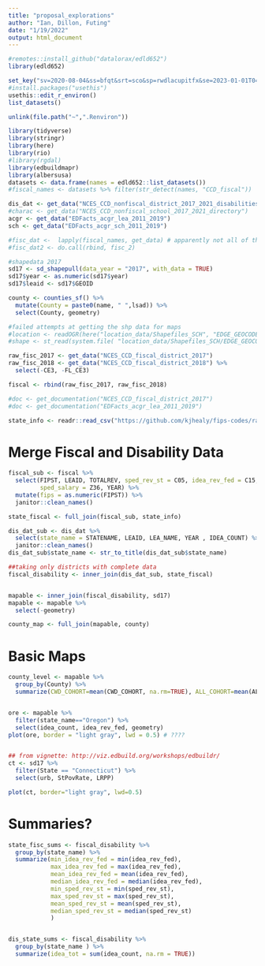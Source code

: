 ```yaml
---
title: "proposal_explorations"
author: "Ian, Dillon, Futing"
date: "1/19/2022"
output: html_document
---
```


```r
#remotes::install_github("datalorax/edld652")
library(edld652)

set_key("sv=2020-08-04&ss=bfqt&srt=sco&sp=rwdlacupitfx&se=2023-01-01T04:52:19Z&st=2021-12-08T20:52:19Z&spr=https&sig=Nmx6zt%2B1iAXDoI5CIgBRoPlsvOPuLlBPvK5uUsldPnw%3D", overwrite = TRUE)
#install.packages("usethis")
usethis::edit_r_environ()
list_datasets()

unlink(file.path("~",".Renviron"))
```


```r
library(tidyverse)
library(stringr)
library(here)
library(rio)
#library(rgdal)
library(edbuildmapr)
library(albersusa)
datasets <- data.frame(names = edld652::list_datasets())
#fiscal_names <- datasets %>% filter(str_detect(names, "CCD_fiscal"))

dis_dat <- get_data("NCES_CCD_nonfiscal_district_2017_2021_disabilities")
#charac <- get_data("NCES_CCD_nonfiscal_school_2017_2021_directory")
acgr <- get_data("EDFacts_acgr_lea_2011_2019")
sch <- get_data("EDFacts_acgr_sch_2011_2019")

#fisc_dat <-  lapply(fiscal_names, get_data) # apparently not all of the fiscal datasets have the same number of variables...
#fisc_dat2 <- do.call(rbind, fisc_2)

#shapedata 2017
sd17 <- sd_shapepull(data_year = "2017", with_data = TRUE)
sd17$year <- as.numeric(sd17$year)
sd17$leaid <- sd17$GEOID

county <- counties_sf() %>% 
  mutate(County = paste0(name, " ",lsad)) %>% 
  select(County, geometry)

#failed attempts at getting the shp data for maps
#location <- readOGR(here("location_data/Shapefiles_SCH", "EDGE_GEOCODE_PUBLICSCH_2021.shp"))
#shape <- st_read(system.file( "location_data/Shapefiles_SCH/EDGE_GEOCODE_PUBLICSCH_2021.shp", package = "sf"), dsn = #"location_data/Shapefiles_SCH/EDGE_GEOCODE_PUBLICSCH_2021.shp")

raw_fisc_2017 <- get_data("NCES_CCD_fiscal_district_2017") 
raw_fisc_2018 <- get_data("NCES_CCD_fiscal_district_2018") %>% 
  select(-CE3, -FL_CE3)

fiscal <- rbind(raw_fisc_2017, raw_fisc_2018)

#doc <- get_documentation("NCES_CCD_fiscal_district_2017")
#doc <- get_documentation("EDFacts_acgr_lea_2011_2019")

state_info <- readr::read_csv("https://github.com/kjhealy/fips-codes/raw/master/state_fips_master.csv")
```

# Merge Fiscal and Disability Data
```r
fiscal_sub <- fiscal %>% 
  select(FIPST, LEAID, TOTALREV, sped_rev_st = C05, idea_rev_fed = C15, 
         sped_salary = Z36, YEAR) %>% 
  mutate(fips = as.numeric(FIPST)) %>% 
  janitor::clean_names()

state_fiscal <- full_join(fiscal_sub, state_info)

dis_dat_sub <- dis_dat %>% 
  select(state_name = STATENAME, LEAID, LEA_NAME, YEAR , IDEA_COUNT) %>% 
  janitor::clean_names()
dis_dat_sub$state_name <- str_to_title(dis_dat_sub$state_name)

##taking only districts with complete data
fiscal_disability <- inner_join(dis_dat_sub, state_fiscal)


mapable <- inner_join(fiscal_disability, sd17)
mapable <- mapable %>% 
  select(-geometry)

county_map <- full_join(mapable, county)
```

# Basic Maps
```r
county_level <- mapable %>% 
  group_by(County) %>% 
  summarize(CWD_COHORT=mean(CWD_COHORT, na.rm=TRUE), ALL_COHORT=mean(ALL_COHORT), SpedRev=mean(C05+C15, na.rm=TRUE), NONCWD_GRAD_COHORT=mean(NONCWD_GRAD_COHORT), CWD_GRAD_COHORT=mean(CWD_GRAD_COHORT)) %>% mutate(CWD_RATE=CWD_COHORT/ALL_COHORT) %>% mutate(nonCWD=ALL_COHORT-CWD_COHORT) %>% mutate(SpedPerStudent=SpedRev/CWD_COHORT, CWD_GRAD_RATE = CWD_GRAD_COHORT/CWD_COHORT, NON_CWD_GRAD_RATE=NONCWD_GRAD_COHORT/(ALL_COHORT-CWD_COHORT))


ore <- mapable %>% 
  filter(state_name=="Oregon") %>% 
  select(idea_count, idea_rev_fed, geometry)  
plot(ore, border = "light gray", lwd = 0.5) # ????


## from vignette: http://viz.edbuild.org/workshops/edbuildr/
ct <- sd17 %>% 
  filter(State == "Connecticut") %>% 
  select(urb, StPovRate, LRPP) 

plot(ct, border="light gray", lwd=0.5)
```

# Summaries?
```r
state_fisc_sums <- fiscal_disability %>% 
  group_by(state_name) %>% 
  summarize(min_idea_rev_fed = min(idea_rev_fed), 
            max_idea_rev_fed = max(idea_rev_fed), 
            mean_idea_rev_fed = mean(idea_rev_fed), 
            median_idea_rev_fed = median(idea_rev_fed), 
            min_sped_rev_st = min(sped_rev_st), 
            max_sped_rev_st = max(sped_rev_st), 
            mean_sped_rev_st = mean(sped_rev_st), 
            median_sped_rev_st = median(sped_rev_st) 
            ) 


dis_state_sums <- fiscal_disability %>% 
  group_by(state_name ) %>% 
  summarize(idea_tot = sum(idea_count, na.rm = TRUE)) 




```


